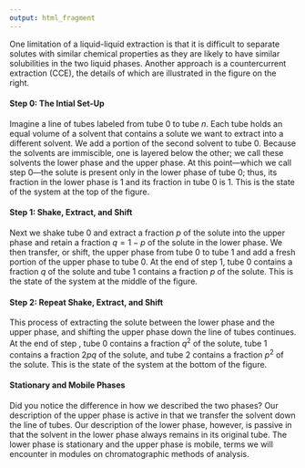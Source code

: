 ```yaml
---
output: html_fragment
---
```


<!-- text for introduction -->

One limitation of a liquid-liquid extraction is that it is difficult to separate solutes with similar chemical properties as they are likely to have similar solubilities in the two liquid phases. Another approach is a countercurrent extraction (CCE), the details of which are illustrated in the figure on the right. 

#### Step 0: The Intial Set-Up

Imagine a line of tubes labeled from tube 0 to tube $n$. Each tube holds an equal volume of a solvent that contains a solute we want to extract into a different solvent. We add a portion of the second solvent to tube 0. Because the solvents are immiscible, one is layered below the other; we call these solvents the lower phase and the upper phase. At this point---which we call step 0---the solute is present only in the lower phase of tube 0; thus, its fraction in the lower phase is 1 and its fraction in tube 0 is 1. This is the state of the system at the top of the figure.

#### Step 1: Shake, Extract, and Shift

Next we shake tube 0 and extract a fraction *p* of the solute into the upper phase and retain a fraction $q = 1 - p$ of the solute in the lower phase. We then transfer, or shift, the upper phase from tube 0 to tube 1 and add a fresh portion of the upper phase to tube 0. At the end of step 1, tube 0 contains a fraction *q* of the solute and tube 1 contains a fraction *p* of the solute. This is the state of the system at the middle of the figure.

#### Step 2: Repeat Shake, Extract, and Shift

This process of extracting the solute between the lower phase and the upper phase, and shifting the upper phase down the line of tubes continues. At the end of step , tube 0 contains a fraction $q^2$ of the solute, tube 1 contains a fraction $2pq$ of the solute, and tube 2 contains a fraction $p^2$ of the solute. This is the state of the system at the bottom of the figure. 

#### Stationary and Mobile Phases

Did you notice the difference in how we described the two phases? Our description of the upper phase is active in that we transfer the solvent down the line of tubes. Our description of the lower phase, however, is passive in that the solvent in the lower phase always remains in its original tube. The lower phase is stationary and the upper phase is mobile, terms we will encounter in modules on chromatographic methods of analysis.
